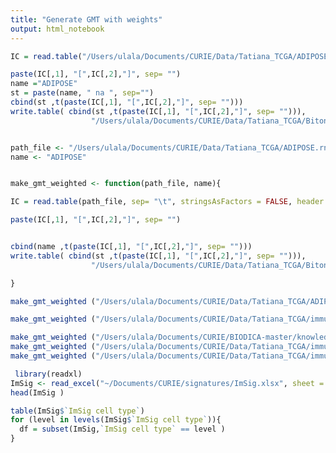 ```yaml
---
title: "Generate GMT with weights"
output: html_notebook
---
```


```r
IC = read.table("/Users/ulala/Documents/CURIE/Data/Tatiana_TCGA/ADIPOSE.rnk", sep= "\t", stringsAsFactors = FALSE, header = FALSE)

paste(IC[,1], "[",IC[,2],"]", sep= "")
name ="ADIPOSE"
st = paste(name, " na ", sep="")
cbind(st ,t(paste(IC[,1], "[",IC[,2],"]", sep= "")))
write.table( cbind(st ,t(paste(IC[,1], "[",IC[,2],"]", sep= ""))),
                  "/Users/ulala/Documents/CURIE/Data/Tatiana_TCGA/Biton.gmt",quote= FALSE, sep = "\t",row.names= FALSE, col.names = FALSE, append = TRUE )



```


```r

path_file <- "/Users/ulala/Documents/CURIE/Data/Tatiana_TCGA/ADIPOSE.rnk"
name <- "ADIPOSE"


make_gmt_weighted <- function(path_file, name){

IC = read.table(path_file, sep= "\t", stringsAsFactors = FALSE, header = FALSE)

paste(IC[,1], "[",IC[,2],"]", sep= "")


cbind(name ,t(paste(IC[,1], "[",IC[,2],"]", sep= "")))
write.table( cbind(st ,t(paste(IC[,1], "[",IC[,2],"]", sep= ""))),
                  "/Users/ulala/Documents/CURIE/Data/Tatiana_TCGA/Biton.gmt",quote= FALSE, sep = "\t",row.names= FALSE, col.names = FALSE, append = TRUE )

}
```
```r
make_gmt_weighted ("/Users/ulala/Documents/CURIE/Data/Tatiana_TCGA/ADIPOSE.rnk",name = "ADIPOSE")

make_gmt_weighted ("/Users/ulala/Documents/CURIE/Data/Tatiana_TCGA/immune_metagene",name = "IMMUNE")

make_gmt_weighted ("/Users/ulala/Documents/CURIE/BIODICA-master/knowledge/metagenes/M7_CELLCYCLE.rnk",name = "CELL_CYCLE")
make_gmt_weighted ("/Users/ulala/Documents/CURIE/Data/Tatiana_TCGA/immune_metagene",name = "IMMUNE")
make_gmt_weighted ("/Users/ulala/Documents/CURIE/Data/Tatiana_TCGA/immune_metagene",name = "IMMUNE")

```

```r
 library(readxl)
ImSig <- read_excel("~/Documents/CURIE/signatures/ImSig.xlsx", sheet = "Feuil1")
head(ImSig )

table(ImSig$`ImSig cell type`)
for (level in levels(ImSig$`ImSig cell type`)){
  df = subset(ImSig,`ImSig cell type` == level )
}

```

